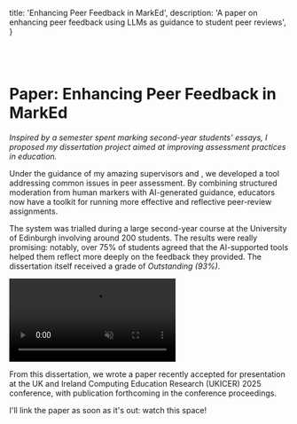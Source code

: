 
  title: 'Enhancing Peer Feedback in MarkEd',
  description: 'A paper on enhancing peer feedback using LLMs as guidance to student peer reviews',
}

<LinkTo displayText="Back" link="/" />
<br />
<br />

# Paper: Enhancing Peer Feedback in MarkEd

*Inspired by a semester spent marking second-year students&apos; essays, I proposed my dissertation project aimed at improving assessment practices in education.*

Under the guidance of my amazing supervisors <Avatar name="Cristina Alexandru" link="https://homepages.inf.ed.ac.uk/calexan4/" /> and <Avatar name="Aurora Constatin" link="https://sites.google.com/site/auroraconstantin/" />, we developed a tool addressing common issues in peer assessment. By combining structured moderation from human markers with AI-generated guidance, educators now have a toolkit for running more effective and reflective peer-review assignments.

The system was trialled during a large second-year course at the University of Edinburgh involving around 200 students. The results were really promising: notably, over 75% of students agreed that the AI-supported tools helped them reflect more deeply on the feedback they provided. The dissertation itself received a grade of *Outstanding (93%)*.

<video
  src="/marked-in-action.mp4"
  controls={false}
  autoPlay
  muted
  loop
  playsInline
/>

From this dissertation, we wrote a paper recently accepted for presentation at the UK and Ireland Computing Education Research (UKICER) 2025 conference, with publication forthcoming in the conference proceedings.

I&apos;ll link the paper as soon as it&apos;s out: watch this space!
